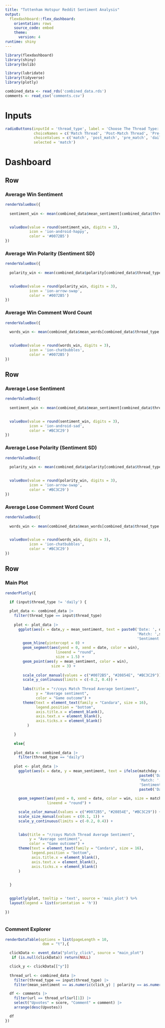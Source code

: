 ```yaml
---
title: "Tottenham Hotspur Reddit Sentiment Analysis"
output: 
  flexdashboard::flex_dashboard:
    orientation: rows
    source_code: embed
    theme: 
      version: 4
runtime: shiny
---
```

```r
library(flexdashboard)
library(shiny)
library(bslib)

library(lubridate)
library(tidyverse)
library(plotly)

combined_data <- read_rds('combined_data.rds')
comments <- read_csv('comments.csv')

```

Inputs {.sidebar}
=======================
```r

radioButtons(inputId = 'thread_type', label = 'Choose The Thread Type:',
             choiceNames = c('Match Thread', 'Post-Match Thread', 'Pre-Match Thread', 'Daily Discussion'), 
             choiceValues = c('match', 'post_match', 'pre_match', 'daily'),
             selected = 'match')

```


Dashboard
=======================

Row {data-height=115}
-----------------------
### Average Win Sentiment {.value-box}

```r
renderValueBox({
  
  sentiment_win <- mean(combined_data$mean_sentiment[combined_data$thread_type == input$thread_type & combined_data$win == 'Win'])

  
  valueBox(value = round(sentiment_win, digits = 3),
           icon = 'ion-android-happy',
           color = '#0072B5')
})

```

### Average Win Polarity (Sentiment SD) {.value-box}

```r
renderValueBox({
  
  polarity_win <- mean(combined_data$polarity[combined_data$thread_type == input$thread_type & combined_data$win == 'Win'])

  
  valueBox(value = round(polarity_win, digits = 3),
           icon = 'ion-arrow-swap',
           color = '#0072B5')
})

```

### Average Win Comment Word Count {.value-box}

```r
renderValueBox({
  
  words_win <- mean(combined_data$mean_words[combined_data$thread_type == input$thread_type & combined_data$win == 'Win'])

  
  valueBox(value = round(words_win, digits = 3),
           icon = 'ion-chatbubbles',
           color = '#0072B5')
})

```

Row {data-height=115}
-----------------------
### Average Lose Sentiment {.value-box}

```r
renderValueBox({
  
  sentiment_win <- mean(combined_data$mean_sentiment[combined_data$thread_type == input$thread_type & combined_data$win == 'Lose'])

  
  valueBox(value = round(sentiment_win, digits = 3),
           icon = 'ion-android-sad',
           color = '#BC3C29')
})

```

### Average Lose Polarity (Sentiment SD) {.value-box}

```r
renderValueBox({
  
  polarity_win <- mean(combined_data$polarity[combined_data$thread_type == input$thread_type & combined_data$win == 'Lose'])

  
  valueBox(value = round(polarity_win, digits = 3),
           icon = 'ion-arrow-swap',
           color = '#BC3C29')
})

```

### Average Lose Comment Word Count {.value-box}

```r
renderValueBox({
  
  words_win <- mean(combined_data$mean_words[combined_data$thread_type == input$thread_type & combined_data$win == 'Lose'])

  
  valueBox(value = round(words_win, digits = 3),
           icon = 'ion-chatbubbles',
           color = '#BC3C29')
})

```

Row {data-height=770}
-----------------------
### Main Plot {data-width=650}

```r
renderPlotly({

  if (input$thread_type != 'daily') {  
  
  plot_data <- combined_data |> 
    filter(thread_type == input$thread_type)
    
    plot <- plot_data |>
      ggplot(aes(x = date,y = mean_sentiment, text = paste0('Date: ', date, '\n', 
                                                            'Match: ',score_label, '\n', 
                                                            'Sentiment: ', mean_sentiment))) +
        geom_hline(yintercept = 0) +
        geom_segment(aes(yend = 0, xend = date, color = win),
                       lineend = "round",
                       size = 1.5) +
        geom_point(aes(y = mean_sentiment, color = win),
                     size = 3) +
        
        scale_color_manual(values = c("#0072B5", "#20854E", "#BC3C29")) +
        scale_y_continuous(limits = c(-0.2, 0.4)) +
        
        labs(title = "r/coys Match Thread Average Sentiment",
              y = "Average sentiment",
              color = "Game outcome") +
        theme(text = element_text(family = "Candara", size = 16),
              legend.position = "bottom",
              axis.title.x = element_blank(),
              axis.text.x = element_blank(),
              axis.ticks.x = element_blank()
          )

    }
  
    else{
    
    plot_data <- combined_data |> 
      filter(thread_type == "daily")
  
    plot <- plot_data |> 
      ggplot(aes(x = date, y = mean_sentiment, text = ifelse(matchday == 1, 
                                                             paste0('Date: ', date, '\n', 
                                                             'Match: ',score_label, '\n', 
                                                             'Sentiment: '),
                                                             paste0('Date: ', date)))) +
      
      geom_segment(aes(yend = 0, xend = date, color = win, size = matchday),
                   lineend = "round") +

      scale_color_manual(values = c("#0072B5", "#20854E", "#BC3C29")) +
      scale_size_manual(values = c(0.1, 1)) +
      scale_y_continuous(limits = c(-0.2, 0.4)) +

      
      labs(title = "r/coys Match Thread Average Sentiment",
           y = "Average sentiment",
           color = "Game outcome") +
      theme(text = element_text(family = "Candara", size = 16),
            legend.position = "bottom",
            axis.title.x = element_blank(),
            axis.text.x = element_blank(),
            axis.ticks.x = element_blank()
      )
            
    
  }

  
  ggplotly(plot, tooltip = 'text', source = 'main_plot') %>% 
  layout(legend = list(orientation = 'h'))
  
})
  
```

### Comment Explorer {data-width=350}

```r

renderDataTable(options = list(pageLength = 10,
                 dom = "t"),{

  clickData <- event_data("plotly_click", source = "main_plot")
   if (is.null(clickData)) return(NULL)

  click_y <- clickData[["y"]]
  
  thread_url <- combined_data |> 
    filter(thread_type == input$thread_type) |> 
    filter(mean_sentiment == as.numeric(click_y) | polarity == as.numeric(click_y))

  df <- comments |>
    filter(url == thread_url$url[1]) |>
    select("Upvotes" = score, "Comment" = comment) |> 
    arrange(desc(Upvotes))

  df
})


```

